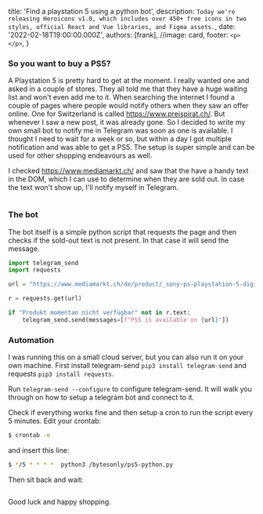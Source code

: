 

  title: 'Find a playstation 5 using a python bot',
  description: `Today we're releasing Heroicons v1.0, which includes over 450+ free icons in two styles, official React and Vue libraries, and Figma assets.`,
  date: '2022-02-18T19:00:00.000Z',
  authors: [frank],
  //image: card,
  footer: `
    <p>
    </p>
  `,
}

### So you want to buy a PS5?

A Playstation 5 is pretty hard to get at the moment. I really wanted one and asked in a couple of stores. They all told me that they have a huge waiting list and won't even add me to it. When searching the internet I found a couple of pages where people would notify others when they saw an offer online. One for Switzerland is called https://www.preispirat.ch/. But whenever I saw a new post, it was already gone. So I decided to write my own small bot to notify me in Telegram was soon as one is available. I thought I need to wait for a week or so, but within a day I got multiple notification and was able to get a PS5. The setup is super simple and can be used for other shopping endeavours as well.

I checked https://www.mediamarkt.ch/ and saw that the have a handy text in the DOM, which I can use to determine when they are sold out. In case the text won't show up, I'll notify myself in Telegram.

<!--more-->

<a href={ps5NotAvailable}>
  <img src={ps5NotAvailable} alt="" />
</a>

### The bot

The bot itself is a simple python script that requests the page and then checks if the sold-out text is not present. In that case it will send the message.

```python
import telegram_send
import requests

url = "https://www.mediamarkt.ch/de/product/_sony-ps-playstation-5-digital-edition-980-pro-nvme-m-2-ssd-1tb-heatsink-2105983.html"

r = requests.get(url)

if "Produkt momentan nicht verfügbar" not in r.text:
    telegram_send.send(messages=[f"PS5 is available on {url}"])
```

### Automation

I was running this on a small cloud server, but you can also run it on your own machine. First install telegram-send `pip3 install telegram-send` and requests `pip3 install requests`.

Run `telegram-send --configure` to configure telegram-send. It will walk you through on how to setup a telegram bot and connect to it.

Check if everything works fine and then setup a cron to run the script every 5 minutes. Edit your crontab:

```bash
$ crontab -e
```

and insert this line:

```bash
$ */5 * * * *  python3 /bytesonly/ps5-python.py
```

Then sit back and wait:

<img src={available} alt="" />

Good luck and happy shopping.
